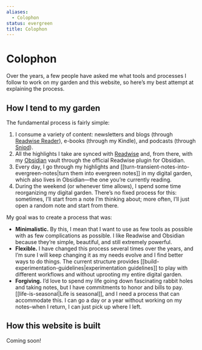 ```yaml
---
aliases:
  - Colophon
status: evergreen
title: Colophon
---
```

# Colophon

Over the years, a few people have asked me what tools and processes I follow to work on my garden and this website, so here’s my best attempt at explaining the process.

## How I tend to my garden

The fundamental process is fairly simple:

1. I consume a variety of content: newsletters and blogs (through [Readwise Reader](https://readwise.io/read)), e-books (through my Kindle), and podcasts (through [Snipd](https://www.snipd.com/)).
2. All the highlights I take are synced with [Readwise](https://readwise.io) and, from there, with my [Obsidian](https://obsidian.md) vault through the official Readwise plugin for Obsidian.
3. Every day, I go through my highlights and [[turn-transient-notes-into-evergreen-notes|turn them into evergreen notes]] in my digital garden, which also lives in Obsidian—the one you’re currently reading.
4. During the weekend (or whenever time allows), I spend some time reorganizing my digital garden. There’s no fixed process for this: sometimes, I’ll start from a note I’m thinking about; more often, I’ll just open a random note and start from there.

My goal was to create a process that was:

- **Minimalistic.** By this, I mean that I want to use as few tools as possible with as few complications as possible. I like Readwise and Obsidian because they’re simple, beautiful, and still extremely powerful.
- **Flexible.** I have changed this process several times over the years, and I’m sure I will keep changing it as my needs evolve and I find better ways to do things. The current structure provides [[build-experimentation-guidelines|experimentation guidelines]] to play with different workflows and without uprooting my entire digital garden.
- **Forgiving.** I’d love to spend my life going down fascinating rabbit holes and taking notes, but I have commitments to honor and bills to pay. [[life-is-seasonal|Life is seasonal]], and I need a process that can accommodate this. I can go a day or a year without working on my notes–when I return, I can just pick up where I left.

## How this website is built

Coming soon!
